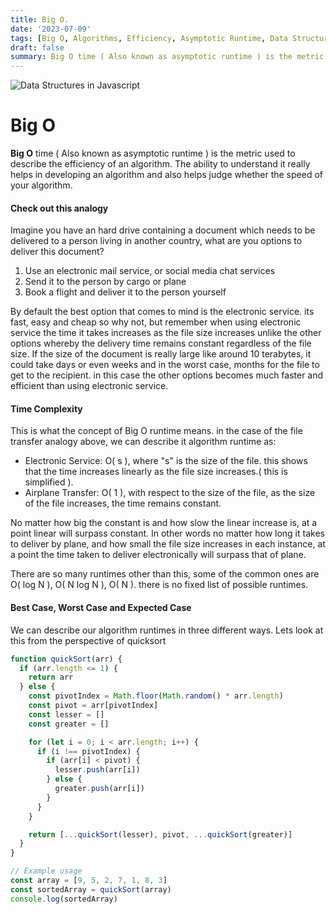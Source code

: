 ```yaml
---
title: Big O.
date: '2023-07-09'
tags: [Big O, Algorithms, Efficiency, Asymptotic Runtime, Data Structures]
draft: false
summary: Big O time ( Also known as asymptotic runtime ) is the metric used to describe the efficiency of an algorithm.
---
```


<img className="inline" src="/static/images/Blog/Big-O/1.png" alt="Data Structures in Javascript" />

# Big O

**Big O** time ( Also known as asymptotic runtime ) is the metric used to describe the efficiency of an algorithm. The ability to understand it really helps in developing an algorithm and also helps judge whether the speed of your algorithm.

#### **Check out this analogy**

Imagine you have an hard drive containing a document which needs to be delivered to a person living in another country, what are you options to deliver this document?

1. Use an electronic mail service, or social media chat services
2. Send it to the person by cargo or plane
3. Book a flight and deliver it to the person yourself

By default the best option that comes to mind is the electronic service. its fast, easy and cheap so why not, but remember when using electronic service the time it takes increases as the file size increases unlike the other options whereby the delivery time remains constant regardless of the file size.
If the size of the document is really large like around 10 terabytes, it could take days or even weeks and in the worst case, months for the file to get to the recipient. in this case the other options becomes much faster and efficient than using electronic service.

#### Time Complexity

This is what the concept of Big O runtime means. in the case of the file transfer analogy above, we can describe it algorithm runtime as:

- Electronic Service: O( s ), where "s" is the size of the file. this shows that the time increases linearly as the file size increases.( this is simplified ).
- Airplane Transfer: O( 1 ), with respect to the size of the file, as the size of the file increases, the time remains constant.

No matter how big the constant is and how slow the linear increase is, at a point linear will surpass constant. In other words no matter how long it takes to deliver by plane, and how small the file size increases in each instance, at a point the time taken to deliver electronically will surpass that of plane.

There are so many runtimes other than this, some of the common ones are O( log N ), O( N log N ), O( N ). there is no fixed list of possible runtimes.

#### Best Case, Worst Case and Expected Case

We can describe our algorithm runtimes in three different ways.
Lets look at this from the perspective of quicksort

```javascript
function quickSort(arr) {
  if (arr.length <= 1) {
    return arr
  } else {
    const pivotIndex = Math.floor(Math.random() * arr.length)
    const pivot = arr[pivotIndex]
    const lesser = []
    const greater = []

    for (let i = 0; i < arr.length; i++) {
      if (i !== pivotIndex) {
        if (arr[i] < pivot) {
          lesser.push(arr[i])
        } else {
          greater.push(arr[i])
        }
      }
    }

    return [...quickSort(lesser), pivot, ...quickSort(greater)]
  }
}

// Example usage
const array = [9, 5, 2, 7, 1, 8, 3]
const sortedArray = quickSort(array)
console.log(sortedArray)
```

